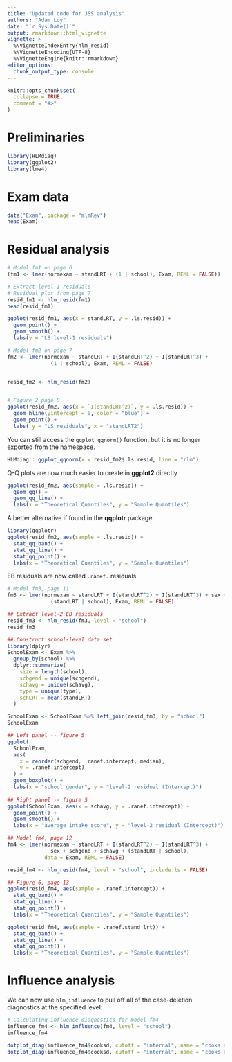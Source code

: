 ```yaml
---
title: "Updated code for JSS analysis"
authors: "Adam Loy"
date: "`r Sys.Date()`"
output: rmarkdown::html_vignette
vignette: >
  %\VignetteIndexEntry{hlm_resid}
  %\VignetteEncoding{UTF-8}
  %\VignetteEngine{knitr::rmarkdown}
editor_options: 
  chunk_output_type: console
---
```


```r
knitr::opts_chunk$set(
  collapse = TRUE,
  comment = "#>"
)
```

# Preliminaries

```r
library(HLMdiag)
library(ggplot2)
library(lme4)
```


# Exam data

```r
data("Exam", package = "mlmRev")
head(Exam)
```


# Residual analysis

```r
# Model fm1 on page 6
(fm1 <- lmer(normexam ~ standLRT + (1 | school), Exam, REML = FALSE))

# Extract level-1 residuals
# Residual plot from page 7
resid_fm1 <- hlm_resid(fm1)
head(resid_fm1)

ggplot(resid_fm1, aes(x = standLRT, y = .ls.resid)) + 
  geom_point() + 
  geom_smooth() +
  labs(y = "LS level-1 residuals")
```

```r
# Model fm2 on page 7
fm2 <- lmer(normexam ~ standLRT + I(standLRT^2) + I(standLRT^3) + 
              (1 | school), Exam, REML = FALSE)


resid_fm2 <- hlm_resid(fm2)


# Figure 2 page 8
ggplot(resid_fm2, aes(x = `I(standLRT^2)`, y = .ls.resid)) + 
  geom_hline(yintercept = 0, color = "blue") + 
  geom_point() +
  labs( y = "LS residuals", x = "standLRT2")
```


You can still access the `ggplot_qqnorm()` function, but it is no longer exported from the namespace.
```r
HLMdiag:::ggplot_qqnorm(x = resid_fm2$.ls.resid, line = "rlm")
```

Q-Q plots are now much easier to create in **ggplot2** directly

```r
ggplot(resid_fm2, aes(sample = .ls.resid)) +
  geom_qq() + 
  geom_qq_line() +
  labs(x = "Theoretical Quantiles", y = "Sample Quantiles")
```

A better alternative if found in the **qqplotr** package
```r
library(qqplotr)
ggplot(resid_fm2, aes(sample = .ls.resid)) +
  stat_qq_band() +
  stat_qq_line() + 
  stat_qq_point() +
  labs(x = "Theoretical Quantiles", y = "Sample Quantiles")
```

EB residuals are now called `.ranef.` residuals

```r
# Model fm3, page 11
fm3 <- lmer(normexam ~ standLRT + I(standLRT^2) + I(standLRT^3) + sex +
              (standLRT | school), Exam, REML = FALSE)

## Extract level-2 EB residuals
resid_fm3 <- hlm_resid(fm3, level = "school")
resid_fm3
```

```r
## Construct school-level data set
library(dplyr)
SchoolExam <- Exam %>%
  group_by(school) %>%
  dplyr::summarize(
    size = length(school),
    schgend = unique(schgend),
    schavg = unique(schavg),
    type = unique(type), 
    schLRT = mean(standLRT)
  )

SchoolExam <- SchoolExam %>% left_join(resid_fm3, by = "school")
SchoolExam

## Left panel -- figure 5
ggplot(
  SchoolExam, 
  aes(
    x = reorder(schgend, .ranef.intercept, median), 
    y = .ranef.intercept)
  ) +
  geom_boxplot() +
  labs(x = "school gender", y = "level-2 residual (Intercept)")
  
## Right panel -- figure 5
ggplot(SchoolExam, aes(x = schavg, y = .ranef.intercept)) +
  geom_point() +
  geom_smooth() +
  labs(x = "average intake score", y = "level-2 residual (Intercept)")
```

```r
## Model fm4, page 12
fm4 <- lmer(normexam ~ standLRT + I(standLRT^2) + I(standLRT^3) +
              sex + schgend + schavg + (standLRT | school), 
            data = Exam, REML = FALSE)

resid_fm4 <- hlm_resid(fm4, level = "school", include.ls = FALSE)

## Figure 6, page 13
ggplot(resid_fm4, aes(sample = .ranef.intercept)) +
  stat_qq_band() +
  stat_qq_line() + 
  stat_qq_point() +
  labs(x = "Theoretical Quantiles", y = "Sample Quantiles")

ggplot(resid_fm4, aes(sample = .ranef.stand_lrt)) +
  stat_qq_band() +
  stat_qq_line() + 
  stat_qq_point() +
  labs(x = "Theoretical Quantiles", y = "Sample Quantiles")

```


# Influence analysis

We can now use `hlm_influence` to pull off all of the case-deletion diagnostics at the specified level:

```r
# Calculating influence diagnostics for model fm4
influence_fm4 <- hlm_influence(fm4, level = "school")
influence_fm4

dotplot_diag(influence_fm4$cooksd, cutoff = "internal", name = "cooks.distance")
dotplot_diag(influence_fm4$cooksd, cutoff = "internal", name = "cooks.distance", modify = "dotplot")
```

